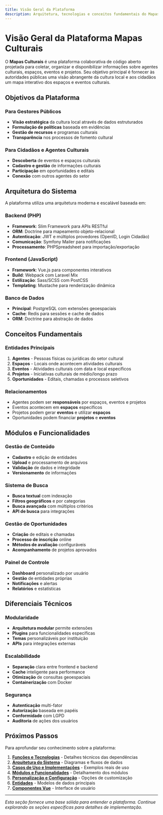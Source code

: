 ```yaml
---
title: Visão Geral da Plataforma
description: Arquitetura, tecnologias e conceitos fundamentais do Mapas Culturais
---
```


# Visão Geral da Plataforma Mapas Culturais

O **Mapas Culturais** é uma plataforma colaborativa de código aberto projetada para coletar, organizar e disponibilizar informações sobre agentes culturais, espaços, eventos e projetos. Seu objetivo principal é fornecer às autoridades públicas uma visão abrangente da cultura local e aos cidadãos um mapa interativo dos espaços e eventos culturais.

## Objetivos da Plataforma

### Para Gestores Públicos
- **Visão estratégica** da cultura local através de dados estruturados
- **Formulação de políticas** baseada em evidências
- **Gestão de recursos** e programas culturais
- **Transparência** nos processos de fomento cultural

### Para Cidadãos e Agentes Culturais
- **Descoberta** de eventos e espaços culturais
- **Cadastro e gestão** de informações culturais
- **Participação** em oportunidades e editais
- **Conexão** com outros agentes do setor

## Arquitetura do Sistema

A plataforma utiliza uma arquitetura moderna e escalável baseada em:

### Backend (PHP)
- **Framework**: Slim Framework para APIs RESTful
- **ORM**: Doctrine para mapeamento objeto-relacional
- **Autenticação**: JWT e múltiplos provedores (OpenID, Login Cidadão)
- **Comunicação**: Symfony Mailer para notificações
- **Processamento**: PHPSpreadsheet para importação/exportação

### Frontend (JavaScript)
- **Framework**: Vue.js para componentes interativos
- **Build**: Webpack com Laravel Mix
- **Estilização**: Sass/SCSS com PostCSS
- **Templating**: Mustache para renderização dinâmica

### Banco de Dados
- **Principal**: PostgreSQL com extensões geoespaciais
- **Cache**: Redis para sessões e cache de dados
- **ORM**: Doctrine para abstração de dados

## Conceitos Fundamentais

### Entidades Principais

1. **Agentes** - Pessoas físicas ou jurídicas do setor cultural
2. **Espaços** - Locais onde acontecem atividades culturais
3. **Eventos** - Atividades culturais com data e local específicos
4. **Projetos** - Iniciativas culturais de médio/longo prazo
5. **Oportunidades** - Editais, chamadas e processos seletivos

### Relacionamentos
- Agentes podem ser **responsáveis** por espaços, eventos e projetos
- Eventos acontecem em **espaços** específicos
- Projetos podem gerar **eventos** e utilizar **espaços**
- Oportunidades podem financiar **projetos** e **eventos**

## Módulos e Funcionalidades

### Gestão de Conteúdo
- **Cadastro** e edição de entidades
- **Upload** e processamento de arquivos
- **Validação** de dados e integridade
- **Versionamento** de informações

### Sistema de Busca
- **Busca textual** com indexação
- **Filtros geográficos** e por categorias
- **Busca avançada** com múltiplos critérios
- **API de busca** para integrações

### Gestão de Oportunidades
- **Criação** de editais e chamadas
- **Processo de inscrição** online
- **Métodos de avaliação** configuráveis
- **Acompanhamento** de projetos aprovados

### Painel de Controle
- **Dashboard** personalizado por usuário
- **Gestão** de entidades próprias
- **Notificações** e alertas
- **Relatórios** e estatísticas

## Diferenciais Técnicos

### Modularidade
- **Arquitetura modular** permite extensões
- **Plugins** para funcionalidades específicas
- **Temas** personalizáveis por instituição
- **APIs** para integrações externas

### Escalabilidade
- **Separação** clara entre frontend e backend
- **Cache** inteligente para performance
- **Otimização** de consultas geoespaciais
- **Containerização** com Docker

### Segurança
- **Autenticação** multi-fator
- **Autorização** baseada em papéis
- **Conformidade** com LGPD
- **Auditoria** de ações dos usuários

## Próximos Passos

Para aprofundar seu conhecimento sobre a plataforma:

1. **[Funções e Tecnologias](00_visao_geral_plataforma/01_funcoes_tecnologias)** - Detalhes técnicos das dependências
2. **[Arquitetura do Sistema](00_visao_geral_plataforma/02_arquitetura_sistema)** - Diagramas e fluxos de dados
3. **[Casos de Uso e Implementações](00_visao_geral_plataforma/03_casos_uso_implementacoes)** - Exemplos reais de uso
4. **[Módulos e Funcionalidades](00_visao_geral_plataforma/04_modulos_funcionalidades)** - Detalhamento dos módulos
5. **[Personalização e Configuração](00_visao_geral_plataforma/05_personalizacao_configuracao)** - Opções de customização
6. **[Entidades](../02_guia_avancado_plataforma/01_entidades__entities__)** - Modelos de dados principais
7. **[Componentes Vue](../02_guia_avancado_plataforma/02_componentes_vue__vue_components__)** - Interface de usuário

---

*Esta seção fornece uma base sólida para entender a plataforma. Continue explorando as seções específicas para detalhes de implementação.*
